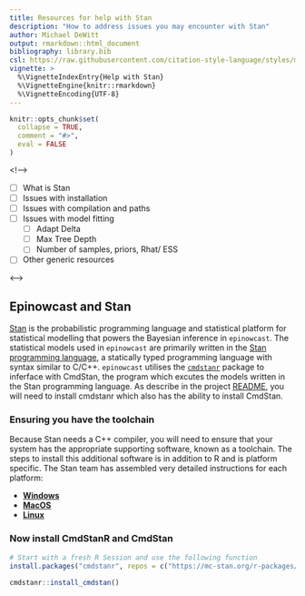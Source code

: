 ```yaml
---
title: Resources for help with Stan
description: "How to address issues you may encounter with Stan"
author: Michael DeWitt
output: rmarkdown::html_document
bibliography: library.bib
csl: https://raw.githubusercontent.com/citation-style-language/styles/master/apa-numeric-superscript-brackets.csl
vignette: >
  %\VignetteIndexEntry{Help with Stan}
  %\VignetteEngine{knitr::rmarkdown}
  %\VignetteEncoding{UTF-8}
---
```


```r
knitr::opts_chunk$set(
  collapse = TRUE,
  comment = "#>",
  eval = FALSE
)
```


<!-->

- [ ] What is Stan
- [ ] Issues with installation
- [ ] Issues with compilation and paths
- [ ] Issues with model fitting
  - [ ] Adapt Delta
  - [ ] Max Tree Depth
  - [ ] Number of samples, priors, Rhat/ ESS
- [ ] Other generic resources

<-->

## Epinowcast and Stan

[Stan](https://mc-stan.org/) is the probabilistic programming language and statistical platform for statistical modelling that powers the Bayesian inference in `epinowcast`.
The statistical models used in `epinowcast` are primarily written in the [Stan programming language](https://mc-stan.org/docs/reference-manual/index.html), a statically typed programming language with syntax similar to C/C++.
`epinowcast` utilises the [`cmdstanr`](https://mc-stan.org/cmdstanr/) package to inferface with CmdStan, the program which excutes the models written in the Stan programming language.
As describe in the project [README](./index.html), you will need to install cmdstanr which also has the ability to install CmdStan. 

### Ensuring you have the toolchain

Because Stan needs a C++ compiler, you will need to ensure that your system has the appropriate supporting software, known as a toolchain.
The steps to install this additional software is in addition to R and is platform specific.
The Stan team has assembled very detailed instructions for each platform:

* [**Windows**](https://mc-stan.org/docs/cmdstan-guide/cmdstan-installation.html#windows)
* [**MacOS**](https://mc-stan.org/docs/cmdstan-guide/cmdstan-installation.html#macos)
* [**Linux**](https://mc-stan.org/docs/cmdstan-guide/cmdstan-installation.html#linux)


### Now install CmdStanR and CmdStan

```r
# Start with a fresh R Session and use the following function
install.packages("cmdstanr", repos = c("https://mc-stan.org/r-packages/", getOption("repos")))

```

```r
cmdstanr::install_cmdstan()
```

##